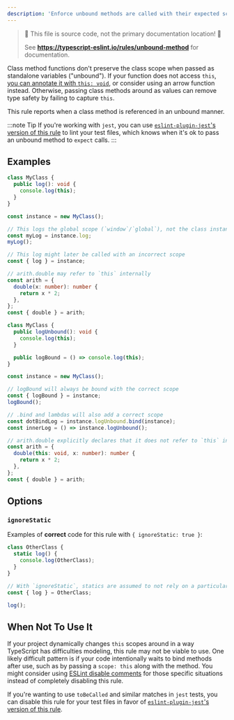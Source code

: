 ```yaml
---
description: 'Enforce unbound methods are called with their expected scope.'
---
```



> 🛑 This file is source code, not the primary documentation location! 🛑
>
> See **https://typescript-eslint.io/rules/unbound-method** for documentation.

Class method functions don't preserve the class scope when passed as standalone variables ("unbound").
If your function does not access `this`, [you can annotate it with `this: void`](https://www.typescriptlang.org/docs/handbook/2/functions.html#declaring-this-in-a-function), or consider using an arrow function instead.
Otherwise, passing class methods around as values can remove type safety by failing to capture `this`.

This rule reports when a class method is referenced in an unbound manner.

:::note Tip
If you're working with `jest`, you can use [`eslint-plugin-jest`'s version of this rule](https://github.com/jest-community/eslint-plugin-jest/blob/main/docs/rules/unbound-method.mdx) to lint your test files, which knows when it's ok to pass an unbound method to `expect` calls.
:::

## Examples

<Tabs>
<TabItem value="❌ Incorrect">

```ts
class MyClass {
  public log(): void {
    console.log(this);
  }
}

const instance = new MyClass();

// This logs the global scope (`window`/`global`), not the class instance
const myLog = instance.log;
myLog();

// This log might later be called with an incorrect scope
const { log } = instance;

// arith.double may refer to `this` internally
const arith = {
  double(x: number): number {
    return x * 2;
  },
};
const { double } = arith;
```

</TabItem>
<TabItem value="✅ Correct">

```ts
class MyClass {
  public logUnbound(): void {
    console.log(this);
  }

  public logBound = () => console.log(this);
}

const instance = new MyClass();

// logBound will always be bound with the correct scope
const { logBound } = instance;
logBound();

// .bind and lambdas will also add a correct scope
const dotBindLog = instance.logUnbound.bind(instance);
const innerLog = () => instance.logUnbound();

// arith.double explicitly declares that it does not refer to `this` internally
const arith = {
  double(this: void, x: number): number {
    return x * 2;
  },
};
const { double } = arith;
```

</TabItem>
</Tabs>

## Options

### `ignoreStatic`

Examples of **correct** code for this rule with `{ ignoreStatic: true }`:

```ts option='{ "ignoreStatic": true }' showPlaygroundButton
class OtherClass {
  static log() {
    console.log(OtherClass);
  }
}

// With `ignoreStatic`, statics are assumed to not rely on a particular scope
const { log } = OtherClass;

log();
```

## When Not To Use It

If your project dynamically changes `this` scopes around in a way TypeScript has difficulties modeling, this rule may not be viable to use.
One likely difficult pattern is if your code intentionally waits to bind methods after use, such as by passing a `scope: this` along with the method.
You might consider using [ESLint disable comments](https://eslint.org/docs/latest/use/configure/rules#using-configuration-comments-1) for those specific situations instead of completely disabling this rule.

If you're wanting to use `toBeCalled` and similar matches in `jest` tests, you can disable this rule for your test files in favor of [`eslint-plugin-jest`'s version of this rule](https://github.com/jest-community/eslint-plugin-jest/blob/main/docs/rules/unbound-method.mdx).
